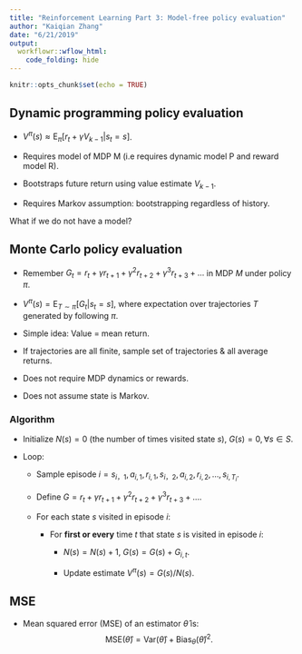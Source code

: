 ```yaml
---
title: "Reinforcement Learning Part 3: Model-free policy evaluation"
author: "Kaiqian Zhang"
date: "6/21/2019"
output:
  workflowr::wflow_html:
    code_folding: hide
---
```


```r
knitr::opts_chunk$set(echo = TRUE)
```

## Dynamic programming policy evaluation

- $V^{\pi}(s) \approx \text{E}_{\pi}[r_t + \gamma V_{k-1} | s_t=s]$.

- Requires model of MDP M (i.e requires dynamic model P and reward model R).

- Bootstraps future return using value estimate $V_{k-1}$.

- Requires Markov assumption: bootstrapping regardless of history.

What if we do not have a model?

## Monte Carlo policy evaluation

- Remember $G_t = r_t + \gamma r_{t+1} + \gamma^2 r_{t+2} + \gamma^3 r_{t+3} + \dots$ in MDP $M$ under policy $\pi$.

- $V^{\pi}(s) = \text{E}_{T\sim \pi}[G_t|s_t=s]$, where expectation over trajectories $T$ generated by following $\pi$.

- Simple idea: Value = mean return.

- If trajectories are all finite, sample set of trajectories & all average returns.

- Does not require MDP dynamics or rewards.

- Does not assume state is Markov.

### Algorithm

- Initialize $N(s) = 0$ (the number of times visited state $s$), $G(s) = 0,  \forall s \in S$.

- Loop: 

    - Sample episode $i = s_{i，1}, a_{i,1}, r_{i,1}, s_{i，2}, a_{i,2}, r_{i,2},\dots, s_{i,T_i}$.
    
    - Define $G = r_t + \gamma r_{t+1} + \gamma^2 r_{t+2} + \gamma^3 r_{t+3} + \dots.$
    
    - For each state $s$ visited in episode $i$:
        
        - For **first or every** time $t$ that state $s$ is visited in episode $i$:
        
            - $N(s) = N(s)+1$, $G(s) = G(s) + G_{i,t}$.
            
            - Update estimate $V^{\pi}(s) = G(s)/N(s)$.

## MSE

- Mean squared error (MSE) of an estimator $\hat{\theta}$ is:
$$
\text{MSE}(\hat{\theta}) = \text{Var}(\hat{\theta}) + \text{Bias}_{\theta}(\hat{\theta})^2.
$$













